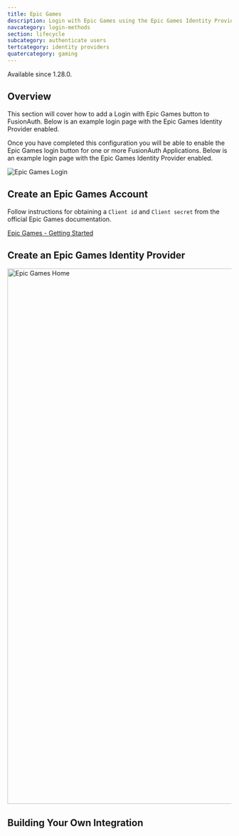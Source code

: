 ```yaml
---
title: Epic Games
description: Login with Epic Games using the Epic Games Identity Provider
navcategory: login-methods
section: lifecycle
subcategory: authenticate users
tertcategory: identity providers
quatercategory: gaming
---
```


<AdvancedEditionBlurb />

<Aside type="version">
Available since 1.28.0.
</Aside>

## Overview

This section will cover how to add a Login with Epic Games button to FusionAuth. Below is an example login page with the Epic Games Identity Provider enabled.

Once you have completed this configuration you will be able to enable the Epic Games login button for one or more FusionAuth Applications. Below is an example login page with the Epic Games Identity Provider enabled.

<img src="/img/docs/lifecycle/authenticate-users/identity-providers/gaming/login-epic.png" alt="Epic Games Login"  role="bottom-cropped" />

## Create an Epic Games Account

Follow instructions for obtaining a `Client id` and `Client secret` from the official Epic Games documentation.

[Epic Games - Getting Started](https://dev.epicgames.com/portal/)

## Create an Epic Games Identity Provider

<IdpApplicationConfiguration identity_provider="Epic Games" />

<img src="/img/docs/lifecycle/authenticate-users/identity-providers/gaming/identity-provider-epic-add.png" alt="Epic Games Home" width="1200" />


<IdpFormFields getStartedHref="https://dev.epicgames.com/portal/" getStartedText="Epic Games - Getting Started" idp="Epic Games" linkingStrategy="Create a pending link" />

## Building Your Own Integration

<LoginApiIntegration apiRef="/docs/apis/identity-providers/epicgames#complete-the-propsidp_display_name-login" />

